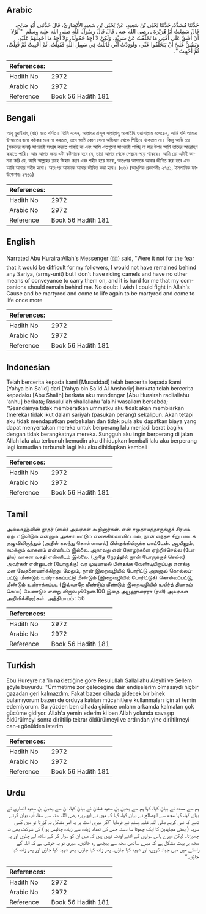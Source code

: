 ## Arabic


<div dir="rtl" lang="ar" style={{fontSize:'larger',backgroundColor:'#f8f9fa',padding:20}}>
حَدَّثَنَا مُسَدَّدٌ، حَدَّثَنَا يَحْيَى بْنُ سَعِيدٍ، عَنْ يَحْيَى بْنِ سَعِيدٍ الأَنْصَارِيِّ، قَالَ حَدَّثَنِي أَبُو صَالِحٍ، قَالَ سَمِعْتُ أَبَا هُرَيْرَةَ ـ رضى الله عنه ـ قَالَ قَالَ رَسُولُ اللَّهِ صلى الله عليه وسلم ‏ "‏ لَوْلاَ أَنْ أَشُقَّ عَلَى أُمَّتِي مَا تَخَلَّفْتُ عَنْ سَرِيَّةٍ، وَلَكِنْ لاَ أَجِدُ حَمُولَةً، وَلاَ أَجِدُ مَا أَحْمِلُهُمْ عَلَيْهِ، وَيَشُقُّ عَلَىَّ أَنْ يَتَخَلَّفُوا عَنِّي، وَلَوَدِدْتُ أَنِّي قَاتَلْتُ فِي سَبِيلِ اللَّهِ فَقُتِلْتُ، ثُمَّ أُحْيِيتُ ثُمَّ قُتِلْتُ، ثُمَّ أُحْيِيتُ ‏"‏‏.‏
</div>
<div style={{backgroundColor:'#f8f9fa',padding:20, marginBottom: 10}}><table> <thead> <tr> <th>References:</th> <th></th> </tr> </thead> <tbody><tr><td>Hadith No</td><td>2972</td></tr><tr><td>Arabic No</td><td>2972</td></tr><tr><td>Reference</td><td>Book 56 Hadith 181</td></tr></tbody></table></div>

## Bengali


<div dir="ltr" lang="bn" style={{fontSize:'larger',backgroundColor:'#f8f9fa',padding:20}}>
আবূ হুরাইরাহ্ (রাঃ) হতে বর্ণিত। তিনি বলেন, আল্লাহর রাসূল সাল্লাল্লাহু আলাইহি ওয়াসাল্লাম বলেছেন, আমি যদি আমার উম্মাতের জন্য কষ্টকর মনে না করতাম, তবে আমি কোন সেনা অভিযান থেকে পিছিয়ে থাকতাম না। কিন্তু আমি তো (সকলের জন্য) সাওয়ারী সংগ্রহ করতে পারছি না এবং আমি এতগুলো সাওয়ারী পাচ্ছি না যার উপর আমি তাদের আরোহণ করাতে পারি। আর আমার জন্য এটা কষ্টদায়ক হবে যে, তারা আমার থেকে পেছনে পড়ে থাকবে। আমি তো এটাই কামনা করি যে, আমি আল্লাহর রাহে জিহাদ করব এবং শহীদ হয়ে যাবো, অতঃপর আমাকে আবার জীবিত করা হবে এবং আমি আবার শহীদ হবো। অতঃপর আমাকে আবার জীবিত করা হবে। (৩৬) (আধুনিক প্রকাশনীঃ ২৭৫১, ইসলামিক ফাউন্ডেশনঃ ২৭৬১)
</div>
<div style={{backgroundColor:'#f8f9fa',padding:20, marginBottom: 10}}><table> <thead> <tr> <th>References:</th> <th></th> </tr> </thead> <tbody><tr><td>Hadith No</td><td>2972</td></tr><tr><td>Arabic No</td><td>2972</td></tr><tr><td>Reference</td><td>Book 56 Hadith 181</td></tr></tbody></table></div>

## English


<div dir="ltr" lang="en" style={{fontSize:'larger',backgroundColor:'#f8f9fa',padding:20}}>
Narrated Abu Huraira:Allah's Messenger (ﷺ) said, "Were it not for the fear that it would be difficult for my followers, I would not have remained behind any Sariya, (army-unit) but I don't have riding camels and have no other means of conveyance to carry them on, and it is hard for me that my companions should remain behind me. No doubt I wish I could fight in Allah's Cause and be martyred and come to life again to be martyred and come to life once more
</div>
<div style={{backgroundColor:'#f8f9fa',padding:20, marginBottom: 10}}><table> <thead> <tr> <th>References:</th> <th></th> </tr> </thead> <tbody><tr><td>Hadith No</td><td>2972</td></tr><tr><td>Arabic No</td><td>2972</td></tr><tr><td>Reference</td><td>Book 56 Hadith 181</td></tr></tbody></table></div>

## Indonesian


<div dir="ltr" lang="id" style={{fontSize:'larger',backgroundColor:'#f8f9fa',padding:20}}>
Telah bercerita kepada kami [Musaddad] telah bercerita kepada kami [Yahya bin Sa'id] dari [Yahya bin Sa'id Al Anshoriy] berkata telah bercerita kepadaku [Abu Shalih] berkata aku mendengar [Abu Hurairah radliallahu 'anhu] berkata; Rasulullah shallallahu 'alaihi wasallam bersabda; "Seandainya tidak memberatkan ummatku aku tidak akan membiarkan (mereka) tidak ikut dalam sariyah (pasukan perang) sekalipun. Akan tetapi aku tidak mendapatkan perbekalan dan tidak pula aku dapatkan biaya yang dapat menyertakan mereka untuk berperang lalu menjadi berat bagiku dengan tidak berangkatnya mereka. Sungguh aku ingin berperang di jalan Allah lalu aku terbunuh kemudin aku dihidupkan kembali lalu aku berperang lagi kemudian terbunuh lagi lalu aku dihidupkan kembali
</div>
<div style={{backgroundColor:'#f8f9fa',padding:20, marginBottom: 10}}><table> <thead> <tr> <th>References:</th> <th></th> </tr> </thead> <tbody><tr><td>Hadith No</td><td>2972</td></tr><tr><td>Arabic No</td><td>2972</td></tr><tr><td>Reference</td><td>Book 56 Hadith 181</td></tr></tbody></table></div>

## Tamil


<div dir="ltr" lang="ta" style={{fontSize:'larger',backgroundColor:'#f8f9fa',padding:20}}>
அல்லாஹ்வின் தூதர் (ஸல்) அவர்கள் கூறினார்கள். என் சமுதாயத்தாருக்குச் சிரமம் ஏற்பட்டுவிடும் என்னும் அச்சம் மட்டும் எனக்கில்லாவிட்டால், நான் எந்தச் சிறு படைக் குழுவிலிருந்தும் (அதில் கலந்து கொள்ளாமல்) பின்தங்கியிருக்க மாட்டேன். ஆயினும், சுமக்கும் வாகனம் என்னிடம் இல்லை. அதாவது என் தோழர்களை ஏற்றிச்செல்ல (போதிய) வாகன வசதி என்னிடம் இல்லை. (அதே நேரத்தில் நான் போருக்குச் செல்ல) அவர்கள் என்னுடன் (போருக்கு) வர முடியாமல் பின்தங்க வேண்டியிருப்பது எனக்கு மன வேதனையளிக்கிறது. மேலும், நான் இறைவழியில் போரிட்டு அதனால் கொல்லப்பட்டு, மீண்டும் உயிராக்கப்பட்டு மீண்டும் (இறைவழியில் போரிட்டுக்) கொல்லப்பட்டு, மீண்டும் உயிராக்கப்பட (இவ்வாறே மீண்டும் மீண்டும் இறைவழியில் உயிர்த் தியாகம் செய்ய) வேண்டும் என்று விரும்புகிறேன்.100 இதை அபூஹுரைரா (ரலி) அவர்கள் அறிவிக்கிறார்கள். அத்தியாயம் : 56
</div>
<div style={{backgroundColor:'#f8f9fa',padding:20, marginBottom: 10}}><table> <thead> <tr> <th>References:</th> <th></th> </tr> </thead> <tbody><tr><td>Hadith No</td><td>2972</td></tr><tr><td>Arabic No</td><td>2972</td></tr><tr><td>Reference</td><td>Book 56 Hadith 181</td></tr></tbody></table></div>

## Turkish


<div dir="ltr" lang="tr" style={{fontSize:'larger',backgroundColor:'#f8f9fa',padding:20}}>
Ebu Hureyre r.a.'in naklettiğine göre Resulullah Sallallahu Aleyhi ve Sellem şöyle buyurdu: "Ümmetime zor geleceğine dair endişelerim olmasaydı hiçbir gazadan geri kalmazdım. Fakat bazen cihada gidecek bir binek bulamıyorum bazen de orduya katılan mücahitlere kullanmaları için at temin edemiyorum. Bu yüzden ben cihada gidince onların arkamda kalmaları çok gücüme gidiyor. Allah'a yemin ederim ki ben Allah yolunda savaşıp öldürülmeyi sonra diriltilip tekrar öldürülmeyi ve ardından yine diriltilrneyi can-ı gönülden isterim
</div>
<div style={{backgroundColor:'#f8f9fa',padding:20, marginBottom: 10}}><table> <thead> <tr> <th>References:</th> <th></th> </tr> </thead> <tbody><tr><td>Hadith No</td><td>2972</td></tr><tr><td>Arabic No</td><td>2972</td></tr><tr><td>Reference</td><td>Book 56 Hadith 181</td></tr></tbody></table></div>

## Urdu


<div dir="rtl" lang="ur" style={{fontSize:'larger',backgroundColor:'#f8f9fa',padding:20}}>
ہم سے مسدد نے بیان کیا، کہا ہم سے یحییٰ بن سعید قطان نے بیان کیا، ان سے یحییٰ بن سعید انصاری نے بیان کیا، کہا مجھ سے ابوصالح نے بیان کیا، کہا کہ میں نے ابوہریرہ رضی اللہ عنہ سے سنا، آپ بیان کرتے تھے کہ نبی کریم صلی اللہ علیہ وسلم نے فرمایا ”اگر میری امت پر یہ امر مشکل نہ گزرتا تو میں کسی سریہ ( یعنی مجاہدین کا ایک چھوٹا سا دستہ جس کی تعداد زیادہ سے زیادہ چالیس ہو ) کی شرکت بھی نہ چھوڑتا۔ لیکن میرے پاس سواری کے اتنے اونٹ نہیں ہیں کہ میں ان کو سوار کر کے ساتھ لے چلوں اور یہ مجھ پر بہت مشکل ہے کہ میرے ساتھی مجھ سے پیچھے رہ جائیں۔ میری تو یہ خوشی ہے کہ اللہ کے راستے میں میں جہاد کروں، اور شہید کیا جاؤں۔ پھر زندہ کیا جاؤں، پھر شہید کیا جاؤں اور پھر زندہ کیا جاؤں۔“
</div>
<div style={{backgroundColor:'#f8f9fa',padding:20, marginBottom: 10}}><table> <thead> <tr> <th>References:</th> <th></th> </tr> </thead> <tbody><tr><td>Hadith No</td><td>2972</td></tr><tr><td>Arabic No</td><td>2972</td></tr><tr><td>Reference</td><td>Book 56 Hadith 181</td></tr></tbody></table></div>